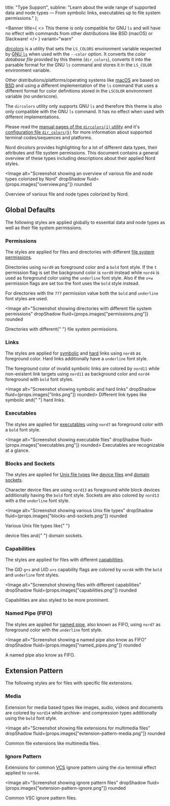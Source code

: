 

  title: "Type Support",
  subline:
    "Learn about the wide range of supported data and node types — From symbolic links, executables up to file system permissions."
};

<ShrinkedWidth value={25}>

<SpaceBox mTop={4} mBottom={4}>
  <DataNodesSSD />
</SpaceBox>

</ShrinkedWidth>

<ShrinkedWidth value={80}>

<WIPNotice />

<Banner
  title={
    <>
    This theme is only compatible for <Link href="https://en.wikipedia.org/wiki/Ls">GNU <Code>ls</Code></Link> and will have no effect with commands from other distributions like BSD (macOS) or Slackware!
    </>
  }
  variant="warn"
>

[dircolors][gnu-docs-dircolors] is a utility that sets the `LS_COLORS` environment variable respected by [GNU `ls`][wiki-ls] when used with the `--color` option. It converts the _color database file_ provided by this theme (`dir_colors`), converts it into the parsable format for the GNU `ls` command and stores it in the `LS_COLOR` environment variable.

Other distributions/platforms/operating systems like [macOS][wiki-macos] are based on [BSD][wiki-bsd] and using a different implementation of the `ls` command that uses a different format for color definitions stored in the `LSCOLOR` environment variable (no underscore).

The `dircolors` utility only supports GNU `ls` and therefore this theme is also only compatible with the GNU `ls` command. It has no effect when used with different implementations.

Please read the [manual pages of the `dircolors(1)` utility][linux-man-dircolors] and it's [configuration file `dir_colors(5)`][linux-man-dir_colors] for more information about supported terminal codes/sequences and platforms.

</Banner>

Nord dircolors provides highlighting for a lot of different data types, their attributes and file system permissions. This document contains a general overview of these types including descriptions about their applied Nord styles.

<Image
  alt="Screenshot showing an overview of various file and node types colorized by Nord"
  dropShadow
  fluid={props.images["overview.png"]}
  rounded
>
  <span>Overview of various file and node types colorized by Nord.</span>
</Image>

## Global Defaults

The following styles are applied globally to essential data and node types as well as their file system permissions.

### Permissions

The styles are applied for files and directories with different [file system permissions][wiki-fs_perm].

Directories using `nord9` as foreground color and a `bold` font style.
If the `t` permission flag is set the background color is `nord9` instead while `nord4` is used as foreground color using the `underline` font style. Also if the `o+w` permission flags are set too the font uses the `bold` style instead.

For directories with the `777` permission value both the `bold` and `underline` font styles are used.

<Image
  alt="Screenshot showing directories with different file system permissions"
  dropShadow
  fluid={props.images["permissions.png"]}
  rounded
>
  <span>
    Directories with different{" "}
    <Link href="https://en.wikipedia.org/wiki/File_system_permissions">file system permissions</Link>.
  </span>
</Image>

### Links

The styles are applied for [symbolic][wiki-symlink] and [hard][wiki-hardlink] links using `nord8` as foreground color. Hard links additionally have a `underline` font style.

The foreground color of invalid symbolic links are colored by `nord11` while non-existent link targets using `nord11` as background color and `nord4` foreground with `bold` font styles.

<Image alt="Screenshot showing symbolic and hard links" dropShadow fluid={props.images["links.png"]} rounded>
  <span>
    Different link types like <Link href="https://en.wikipedia.org/wiki/Symbolic_link">symbolic</Link> and{" "}
    <Link href="https://en.wikipedia.org/wiki/Hard_link">hard</Link> links.
  </span>
</Image>

### Executables

The styles are applied for [executables][wiki-exec] using `nord7` as foreground color with a `bold` font style.

<Image alt="Screenshot showing executable files" dropShadow fluid={props.images["executables.png"]} rounded>
  <span>
    <Link href="https://en.wikipedia.org/wiki/Executable">Executables</Link> are recognizable at a glance.
  </span>
</Image>

### Blocks and Sockets

The styles are applied for [Unix file types][wiki-unix_ft] like [device files][wiki-dev_file] and [domain sockets][wiki-unix_sock].

Character device files are using `nord13` as foreground while block devices additionally having the `bold` font style. Sockets are also colored by `nord13` with a the `underline` font style.

<Image
  alt="Screenshot showing various Unix file types"
  dropShadow
  fluid={props.images["blocks-and-sockets.png"]}
  rounded
>
  Various <Link href="https://en.wikipedia.org/wiki/Unix_file_types">Unix file types</Link> like{" "}
  <Link href="https://en.wikipedia.org/wiki/Device_file">device files</Link> and{" "}
  <Link href="https://en.wikipedia.org/wiki/Unix_domain_socket">domain sockets</Link>.
</Image>

### Capabilities

The styles are applied for files with different [capabilities][wiki-setuid].

The GID `g+s` and UID `u+s` capability flags are colored by `nord4` with the `bold` and `underline` font styles.

<Image
  alt="Screenshot showing files with different capabilities"
  dropShadow
  fluid={props.images["capabilities.png"]}
  rounded
>
  <Link href="https://en.wikipedia.org/wiki/Setuid">Capabilities</Link> are also styled to be more prominent.
</Image>

### Named Pipe (FIFO)

The styles are applied for [named pipe][wiki-named_pipe], also known as FIFO, using `nord7` as foreground color with the `underline` font style.

<Image
  alt="Screenshot showing a named pipe also know as FIFO"
  dropShadow
  fluid={props.images["named_pipes.png"]}
  rounded
>
  A <Link href="https://en.wikipedia.org/wiki/Named_pipe">named pipe</Link> also know as FIFO.
</Image>

## Extension Pattern

The following styles are for files with specific file extensions.

### Media

Extension for media based types like images, audio, videos and documents are colored by `nord14` while archive- and compression types additionally using the `bold` font style.

<Image
  alt="Screenshot showing file extensions for multimedia files"
  dropShadow
  fluid={props.images["extension-pattern-media.png"]}
  rounded
>
  Common file extensions like multimedia files.
</Image>

### Ignore Pattern

Extensions for common [VCS][wiki-vcs] ignore pattern using the `dim` terminal effect applied to `nord4`.

<Image
  alt="Screenshot showing ignore pattern files"
  dropShadow
  fluid={props.images["extension-pattern-ignore.png"]}
  rounded
>
  Common VSC ignore pattern files.
</Image>

</ShrinkedWidth>

[gnu-docs-dircolors]: https://www.gnu.org/software/coreutils/manual/html_node/dircolors-invocation.html
[linux-man-dir_colors]: https://linux.die.net/man/5/dir_colors
[linux-man-dircolors]: https://linux.die.net/man/1/dircolors
[wiki-bsd]: https://en.wikipedia.org/wiki/Berkeley_Software_Distribution
[wiki-ls]: https://en.wikipedia.org/wiki/Ls
[wiki-macos]: https://en.wikipedia.org/wiki/MacOS
[wiki-symlink]: https://en.wikipedia.org/wiki/Symbolic_link
[wiki-hardlink]: https://en.wikipedia.org/wiki/Hard_link
[wiki-fs_perm]: https://en.wikipedia.org/wiki/File_system_permissions
[wiki-exec]: https://en.wikipedia.org/wiki/Executable
[wiki-unix_ft]: https://en.wikipedia.org/wiki/Unix_file_types
[wiki-dev_file]: https://en.wikipedia.org/wiki/Device_file
[wiki-unix_sock]: https://en.wikipedia.org/wiki/Unix_domain_socket
[wiki-setuid]: https://en.wikipedia.org/wiki/Setuid
[wiki-named_pipe]: https://en.wikipedia.org/wiki/Named_pipe
[wiki-vcs]: https://en.wikipedia.org/wiki/Version_control
